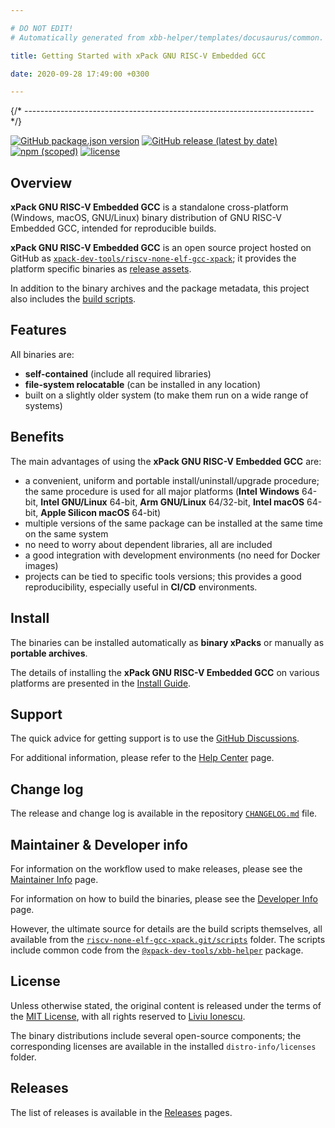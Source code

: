 ```yaml
---

# DO NOT EDIT!
# Automatically generated from xbb-helper/templates/docusaurus/common.

title: Getting Started with xPack GNU RISC-V Embedded GCC

date: 2020-09-28 17:49:00 +0300

---
```



{/* ------------------------------------------------------------------------ */}

[![GitHub package.json version](https://img.shields.io/github/package-json/v/xpack-dev-tools/riscv-none-elf-gcc-xpack)](https://github.com/xpack-dev-tools/riscv-none-elf-gcc-xpack/blob/xpack/package.json)
[![GitHub release (latest by date)](https://img.shields.io/github/v/release/xpack-dev-tools/riscv-none-elf-gcc-xpack)](https://github.com/xpack-dev-tools/riscv-none-elf-gcc-xpack/releases/)
[![npm (scoped)](https://img.shields.io/npm/v/@xpack-dev-tools/riscv-none-elf-gcc.svg?color=blue)](https://www.npmjs.com/package/@xpack-dev-tools/riscv-none-elf-gcc/)
[![license](https://img.shields.io/github/license/xpack-dev-tools/riscv-none-elf-gcc-xpack)](https://github.com/xpack-dev-tools/riscv-none-elf-gcc-xpack/blob/xpack/LICENSE)

## Overview

**xPack GNU RISC-V Embedded GCC** is a standalone cross-platform (Windows, macOS, GNU/Linux)
binary distribution of GNU RISC-V Embedded GCC,
intended for reproducible builds.

<Overview/>

**xPack GNU RISC-V Embedded GCC** is an open source project hosted on GitHub as
[`xpack-dev-tools/riscv-none-elf-gcc-xpack`](https://github.com/xpack-dev-tools/riscv-none-elf-gcc-xpack);
it provides the platform specific binaries as
[release assets](https://github.com/xpack-dev-tools/riscv-none-elf-gcc-xpack/releases).

In addition to the binary archives and the package metadata,
this project also includes the
[build scripts](https://github.com/xpack-dev-tools/riscv-none-elf-gcc-xpack/tree/xpack/scripts).

<UpgradeNotice/>

## Features

All binaries are:

- **self-contained** (include all required libraries)
- **file-system relocatable** (can be installed in any location)
- built on a slightly older system (to make them run on a wide range of systems)

## Benefits

The main advantages of using the **xPack GNU RISC-V Embedded GCC** are:

- a convenient, uniform and portable install/uninstall/upgrade procedure;
  the same procedure is used for all major
  platforms (**Intel Windows** 64-bit,
  **Intel GNU/Linux** 64-bit,
  **Arm GNU/Linux** 64/32-bit,
  **Intel macOS** 64-bit,
  **Apple Silicon macOS** 64-bit)
- multiple versions of the same package can be installed at the same time on
  the same system
- no need to worry about dependent libraries, all are included
- a good integration with development environments (no need for Docker images)
- projects can be tied to specific tools versions; this provides a good
  reproducibility, especially useful in **CI/CD** environments.

<Compatibility/>

## Install

The binaries can be installed automatically as **binary xPacks** or manually as
**portable archives**.

The details of installing the **xPack GNU RISC-V Embedded GCC** on various platforms are
presented in the
[Install Guide](/docs/install/).

<Documentation/>

<ReleaseSchedule/>

## Support

The quick advice for getting support is to use the
[GitHub Discussions](https://github.com/xpack-dev-tools/riscv-none-elf-gcc-xpack/discussions/).

For additional information, please refer to the
[Help Center](/docs/support/) page.

## Change log

The release and change log is available in the repository
[`CHANGELOG.md`](https://github.com/xpack-dev-tools/riscv-none-elf-gcc-xpack/blob/xpack/CHANGELOG.md) file.

## Maintainer & Developer info

For information on the workflow used to make releases, please see the
[Maintainer Info](/docs/maintainer-info/) page.

For information on how to build the binaries, please see the
[Developer Info](/docs/developer-info/) page.

However, the ultimate source for details are the build scripts themselves,
all available from the
[`riscv-none-elf-gcc-xpack.git/scripts`](https://github.com/xpack-dev-tools/riscv-none-elf-gcc-xpack/tree/xpack/scripts/)
folder. The scripts include common code from the [`@xpack-dev-tools/xbb-helper`](https://github.com/xpack-dev-tools/xbb-helper-xpack) package.

## License

Unless otherwise stated, the original content is released under the terms of the
[MIT License](https://opensource.org/licenses/mit/),
with all rights reserved to
[Liviu Ionescu](https://github.com/ilg-ul).

The binary distributions include several open-source components; the
corresponding licenses are available in the installed
`distro-info/licenses` folder.

## Releases

The list of releases is available in the [Releases](/docs/releases/) pages.
